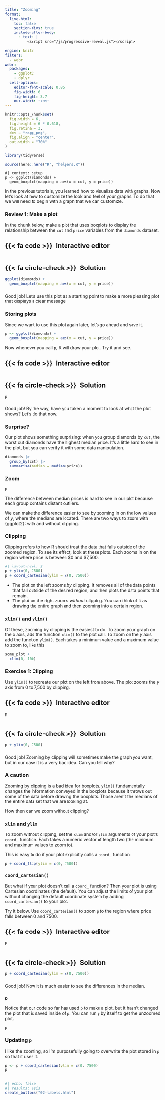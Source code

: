 ```yaml
---
title: "Zooming"
format:
  live-html: 
    toc: false
    section-divs: true
    include-after-body: 
      - text: |
          <script src="/js/progressive-reveal.js"></script>

engine: knitr
filters:
  - webr
webr:
  packages:
    - ggplot2
    - dplyr
  cell-options:
    editor-font-scale: 0.85
    fig-width: 6
    fig-height: 3.7
    out-width: "70%"
---
```


```r
knitr::opts_chunk$set(
  fig.width = 6,
  fig.height = 6 * 0.618,
  fig.retina = 3,
  dev = "ragg_png",
  fig.align = "center",
  out.width = "70%"
)

library(tidyverse)

source(here::here("R", "helpers.R"))
```

```webr
#| context: setup
p <- ggplot(diamonds) +
  geom_boxplot(mapping = aes(x = cut, y = price))
```

In the previous tutorials, you learned how to visualize data with graphs. Now let's look at how to customize the look and feel of your graphs. To do that we will need to begin with a graph that we can customize.

### Review 1: Make a plot

In the chunk below, make a plot that uses boxplots to display the relationship between the `cut` and `price` variables from the `diamonds` dataset.

::: {.panel-tabset}
## {{< fa code >}}&ensp;Interactive editor

```webr



```

## {{< fa circle-check >}}&ensp;Solution

```r
ggplot(diamonds) +
  geom_boxplot(mapping = aes(x = cut, y = price))
```

:::

###

Good job! Let's use this plot as a starting point to make a more pleasing plot that displays a clear message.

### Storing plots

Since we want to use this plot again later, let's go ahead and save it.

```r
p <- ggplot(diamonds) +
  geom_boxplot(mapping = aes(x = cut, y = price))
```

Now whenever you call `p`, R will draw your plot. Try it and see.

::: {.panel-tabset}
## {{< fa code >}}&ensp;Interactive editor

```webr



```

## {{< fa circle-check >}}&ensp;Solution

```r
p
```

:::

###

Good job! By the way, have you taken a moment to look at what the plot shows? Let's do that now.

### Surprise?

Our plot shows something surprising: when you group diamonds by `cut`, the worst cut diamonds have the highest median price. It's a little hard to see in the plot, but you can verify it with some data manipulation.

```r
diamonds |> 
  group_by(cut) |> 
  summarise(median = median(price))
```

### Zoom

```r
p
```

The difference between median prices is hard to see in our plot because each group contains distant outliers. 

We can make the difference easier to see by zooming in on the low values of $y$, where the medians are located. There are two ways to zoom with {ggplot2}: with and without clipping.

### Clipping

Clipping refers to how R should treat the data that falls outside of the zoomed region. To see its effect, look at these plots. Each zooms in on the region where price is between \$0 and \$7,500. 

```r
#| layout-ncol: 2
p + ylim(0, 7500)
p + coord_cartesian(ylim = c(0, 7500))
```

* The plot on the left zooms _by_ clipping. It removes all of the data points that fall outside of the desired region, and then plots the data points that remain.
* The plot on the right zooms _without_ clipping. You can think of it as drawing the entire graph and then zooming into a certain region. 

### `xlim()` and `ylim()`

Of these, zooming by clipping is the easiest to do. To zoom your graph on the $x$ axis, add the function `xlim()` to the plot call. To zoom on the $y$ axis add the function `ylim()`. Each takes a minimum value and a maximum value to zoom to, like this

```r
some_plot +
  xlim(0, 100)
```

### Exercise 1: Clipping

Use `ylim()` to recreate our plot on the left from above. The plot zooms the $y$ axis from 0 to 7,500 by clipping.

::: {.panel-tabset}
## {{< fa code >}}&ensp;Interactive editor

```webr
p


```

## {{< fa circle-check >}}&ensp;Solution

```r
p + ylim(0, 7500)
```

:::

###

Good job! Zooming by clipping will sometimes make the graph you want, but in our case it is a very bad idea. Can you tell why?


### A caution

Zooming by clipping is a bad idea for boxplots. `ylim()` fundamentally changes the information conveyed in the boxplots because it throws out some of the data before drawing the boxplots. Those aren't the medians of the entire data set that we are looking at.

How then can we zoom without clipping?

### `xlim` and `ylim`

To zoom without clipping, set the `xlim` and/or `ylim` arguments of your plot's `coord_` function. Each takes a numeric vector of length two (the minimum and maximum values to zoom to).

This is easy to do if your plot explicitly calls a `coord_` function

```r
p + coord_flip(ylim = c(0, 7500))
```

### `coord_cartesian()`

But what if your plot doesn't call a `coord_` function? Then your plot is using Cartesian coordinates (the default). You can adjust the limits of your plot without changing the default coordinate system by adding `coord_cartesian()` to your plot.

Try it below. Use `coord_cartesian()` to zoom `p` to the region where price falls between 0 and 7500.

::: {.panel-tabset}
## {{< fa code >}}&ensp;Interactive editor

```webr
p


```

## {{< fa circle-check >}}&ensp;Solution

```r
p + coord_cartesian(ylim = c(0, 7500))
```

:::

###

Good job! Now it is much easier to see the differences in the median.


### `p`

Notice that our code so far has used `p` to make a plot, but it hasn't changed the plot that is saved inside of `p`. You can run `p` by itself to get the unzoomed plot.

```r
p
```

### Updating `p`

I like the zooming, so I'm purposefully going to overwrite the plot stored in `p` so that it uses it.

```r
p <- p + coord_cartesian(ylim = c(0, 7500))
p
```


##

```r
#| echo: false
#| results: asis
create_buttons("02-labels.html")
```
